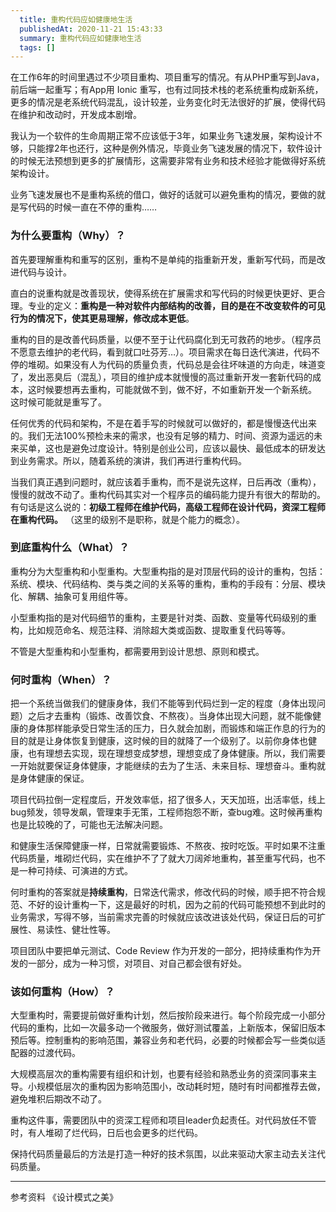 ```yaml
---
  title: 重构代码应如健康地生活
  publishedAt: 2020-11-21 15:43:33
  summary: 重构代码应如健康地生活
  tags: []
---
```




在工作6年的时间里遇过不少项目重构、项目重写的情况。有从PHP重写到Java，前后端一起重写；有App用 Ionic 重写，也有过同技术栈的老系统重构成新系统，更多的情况是老系统代码混乱，设计较差，业务变化时无法很好的扩展，使得代码在维护和改动时，开发成本剧增。

我认为一个软件的生命周期正常不应该低于3年，如果业务飞速发展，架构设计不够，只能撑2年也还行，这种是例外情况，毕竟业务飞速发展的情况下，软件设计的时候无法预想到更多的扩展情形，这需要非常有业务和技术经验才能做得好系统架构设计。

业务飞速发展也不是重构系统的借口，做好的话就可以避免重构的情况，要做的就是写代码的时候一直在不停的重构……

### 为什么要重构（Why）？

首先要理解重构和重写的区别，重构不是单纯的指重新开发，重新写代码，而是改进代码与设计。

直白的说重构就是改善现状，使得系统在扩展需求和写代码的时候更快更好、更合理。专业的定义：**重构是一种对软件内部结构的改善，目的是在不改变软件的可见行为的情况下，使其更易理解，修改成本更低**。

重构的目的是改善代码质量，以便不至于让代码腐化到无可救药的地步。（程序员不愿意去维护的老代码，看到就口吐芬芳…）。项目需求在每日迭代演进，代码不停的堆砌。如果没有人为代码的质量负责，代码总是会往坏味道的方向走，味道变了，发出恶臭后（混乱），项目的维护成本就慢慢的高过重新开发一套新代码的成本，这时候要想再去重构，可能就做不到，做不好，不如重新开发一个新系统。 这时候可能就是重写了。

任何优秀的代码和架构，不是在着手写的时候就可以做好的，都是慢慢迭代出来的。我们无法100%预检未来的需求，也没有足够的精力、时间、资源为遥远的未来买单，这也是避免过度设计。特别是创业公司，应该以最快、最低成本的研发达到业务需求。所以，随着系统的演讲，我们再进行重构代码。

当我们真正遇到问题时，就应该着手重构，而不是说先这样，日后再改（重构），慢慢的就改不动了。重构代码其实对一个程序员的编码能力提升有很大的帮助的。有句话是这么说的：**初级工程师在维护代码，高级工程师在设计代码，资深工程师在重构代码。** （这里的级别不是职称，就是个能力的概念）。

### 到底重构什么（What）？

重构分为大型重构和小型重构。大型重构指的是对顶层代码的设计的重构，包括：系统、模块、代码结构、类与类之间的关系等的重构，重构的手段有：分层、模块化、解耦、抽象可复用组件等。

小型重构指的是对代码细节的重构，主要是针对类、函数、变量等代码级别的重构，比如规范命名、规范注释、消除超大类或函数、提取重复代码等等。

不管是大型重构和小型重构，都需要用到设计思想、原则和模式。

### 何时重构（When）？

把一个系统当做我们的健康身体，我们不能等到代码烂到一定的程度（身体出现问题）之后才去重构（锻炼、改善饮食、不熬夜）。当身体出现大问题，就不能像健康的身体那样能承受日常生活的压力，日久就会加剧，而锻炼和端正作息的行为的目的就是让身体恢复到健康，这时候的目的就降了一个级别了。以前你身体也健康，也有理想去实现，现在理想变成梦想，理想变成了身体健康。所以，我们需要一开始就要保证身体健康，才能继续的去为了生活、未来目标、理想奋斗。重构就是身体健康的保证。

项目代码拉倒一定程度后，开发效率低，招了很多人，天天加班，出活率低，线上bug频发，领导发飙，管理束手无策，工程师抱怨不断，查bug难。这时候再重构也是比较晚的了，可能也无法解决问题。

和健康生活保障健康一样，日常就需要锻炼、不熬夜、按时吃饭。平时如果不注重代码质量，堆砌烂代码，实在维护不了了就大刀阔斧地重构，甚至重写代码，也不是一种可持续、可演进的方式。

何时重构的答案就是**持续重构**，日常迭代需求，修改代码的时候，顺手把不符合规范、不好的设计重构一下，这是最好的时机，因为之前的代码可能预想不到此时的业务需求，写得不够，当前需求完善的时候就应该改进该处代码，保证日后的可扩展性、易读性、健壮性等。

项目团队中要把单元测试、Code Review 作为开发的一部分，把持续重构作为开发的一部分，成为一种习惯，对项目、对自己都会很有好处。

### 该如何重构（How）？

大型重构时，需要提前做好重构计划，然后按阶段来进行。每个阶段完成一小部分代码的重构，比如一次最多动一个微服务，做好测试覆盖，上新版本，保留旧版本预后等。控制重构的影响范围，兼容业务和老代码，必要的时候都会写一些类似适配器的过渡代码。

大规模高层次的重构需要有组织和计划，也要有经验和熟悉业务的资深同事来主导。小规模低层次的重构因为影响范围小，改动耗时短，随时有时间都推荐去做，避免堆积后期改不动了。

重构这件事，需要团队中的资深工程师和项目leader负起责任。对代码放任不管时，有人堆砌了烂代码，日后也会更多的烂代码。

保持代码质量最后的方法是打造一种好的技术氛围，以此来驱动大家主动去关注代码质量。



---

参考资料 《设计模式之美》


